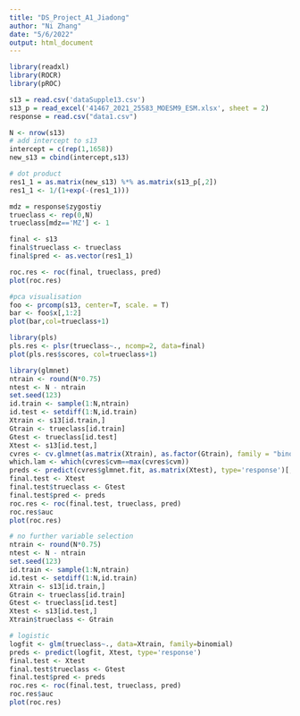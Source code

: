 ```yaml
---
title: "DS_Project_A1_Jiadong"
author: "Ni Zhang"
date: "5/6/2022"
output: html_document
---
```

```r
library(readxl)
library(ROCR)
library(pROC)
```

```r
s13 = read.csv('dataSupple13.csv')
s13_p = read_excel('41467_2021_25583_MOESM9_ESM.xlsx', sheet = 2)
response = read.csv("data1.csv")
```

```r
N <- nrow(s13)
# add intercept to s13
intercept = c(rep(1,1658))
new_s13 = cbind(intercept,s13)
```

```r
# dot product
res1_1 = as.matrix(new_s13) %*% as.matrix(s13_p[,2]) 
res1_1 <- 1/(1+exp(-(res1_1)))
```

```r
mdz = response$zygostiy
trueclass <- rep(0,N)
trueclass[mdz=='MZ'] <- 1
```

```r
final <- s13
final$trueclass <- trueclass
final$pred <- as.vector(res1_1)
```


```r
roc.res <- roc(final, trueclass, pred)
plot(roc.res)
```

```r
#pca visualisation
foo <- prcomp(s13, center=T, scale. = T)
bar <- foo$x[,1:2]
plot(bar,col=trueclass+1)
```

```r
library(pls)
pls.res <- plsr(trueclass~., ncomp=2, data=final)
plot(pls.res$scores, col=trueclass+1)
```

```r
library(glmnet)
ntrain <- round(N*0.75)
ntest <- N - ntrain
set.seed(123)
id.train <- sample(1:N,ntrain)
id.test <- setdiff(1:N,id.train)
Xtrain <- s13[id.train,]
Gtrain <- trueclass[id.train]
Gtest <- trueclass[id.test]
Xtest <- s13[id.test,]
cvres <- cv.glmnet(as.matrix(Xtrain), as.factor(Gtrain), family = "binomial", type.measure = 'auc')
which.lam <- which(cvres$cvm==max(cvres$cvm))
preds <- predict(cvres$glmnet.fit, as.matrix(Xtest), type='response')[,which.lam]
final.test <- Xtest
final.test$trueclass <- Gtest
final.test$pred <- preds
roc.res <- roc(final.test, trueclass, pred)
roc.res$auc
plot(roc.res)
```

```r
# no further variable selection
ntrain <- round(N*0.75)
ntest <- N - ntrain
set.seed(123)
id.train <- sample(1:N,ntrain)
id.test <- setdiff(1:N,id.train)
Xtrain <- s13[id.train,]
Gtrain <- trueclass[id.train]
Gtest <- trueclass[id.test]
Xtest <- s13[id.test,]
Xtrain$trueclass <- Gtrain
```

```r
# logistic
logfit <- glm(trueclass~., data=Xtrain, family=binomial)
preds <- predict(logfit, Xtest, type='response')
final.test <- Xtest
final.test$trueclass <- Gtest
final.test$pred <- preds
roc.res <- roc(final.test, trueclass, pred)
roc.res$auc
plot(roc.res)
```



